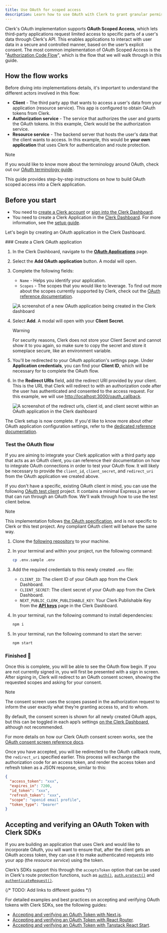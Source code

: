 ```yaml
---
title: Use OAuth for scoped access
description: Learn how to use OAuth with Clerk to grant granular permissions and manage access securely.
---
```


Clerk's OAuth implementation supports **OAuth Scoped Access**, which lets third-party applications request limited access to specific parts of a user's data through Clerk's API. This enables applications to interact with user data in a secure and controlled manner, based on the user’s explicit consent. The most common implementation of OAuth Scoped Access is the "[Authorization Code Flow](https://datatracker.ietf.org/doc/html/rfc6749#section-1.3.1)", which is the flow that we will walk through in this guide.

## How the flow works

Before diving into implementations details, it's important to understand the different actors involved in this flow:

- **Client** - The third party app that wants to access a user's data from your application (resource service). This app is configured to obtain OAuth tokens from Clerk.
- **Authorization service** - The service that authorizes the user and grants the OAuth tokens. In this example, Clerk would be the authorization service.
- **Resource service** - The backend server that hosts the user's data that the client wants to access. In this example, this would be **your own application** that uses Clerk for authentication and route protection.

> [!NOTE]
> If you would like to know more about the terminology around OAuth, check out our [OAuth terminology guide](/docs/oauth/oauth-overview#key-terminology).

This guide provides step-by-step instructions on how to build OAuth scoped access into a Clerk application.

## Before you start

- You need to [create a Clerk account](https://dashboard.clerk.com/sign-up) or [sign into the Clerk Dashboard](https://dashboard.clerk.com/).
- You need to create a Clerk Application in the [Clerk Dashboard](https://dashboard.clerk.com/). For more information, see the [setup guide](/docs/quickstarts/setup-clerk).

Let's begin by creating an OAuth application in the Clerk Dashboard.

<Steps>
  ### Create a Clerk OAuth application

  1. In the Clerk Dashboard, navigate to the [**OAuth Applications**](https://dashboard.clerk.com/last-active?path=user-authentication/oauth-applications) page.

  1. Select the **Add OAuth application** button. A modal will open.

  1. Complete the following fields:

     - `Name` - Helps you identify your application.
     - `Scopes` - The scopes that you would like to leverage. To find out more about the scopes currently supported by Clerk, check out the [OAuth reference documentation](/docs/oauth/how-clerk-implements-oauth#scopes).

     ![A screenshot of a new OAuth application being created in the Clerk dashboard](/docs/images/oauth/dashboard-create-oauth-application.png)

  1. Select **Add**. A modal will open with your **Client Secret**.

     > [!WARNING]
     > For security reasons, Clerk does not store your Client Secret and cannot show it to you again, so make sure to copy the secret and store it someplace secure, like an environment variable.

  1. You'll be redirected to your OAuth application's settings page. Under **Application credentials**, you can find your **Client ID**, which will be necessary for to complete the OAuth flow.

  1. In the **Redirect URIs** field, add the redirect URI provided by your client. This is the URL that Clerk will redirect to with an authorization code after the user has authenticated and consented to the access request. For this example, we will use [http://localhost:3000/oauth\_callback](http://localhost:3000/oauth_callback).

     ![A screenshot of the redirect urls, client id, and client secret within an OAuth application in the Clerk dashboard](/docs/images/oauth/dashboard-oauth-client-details.png)

  The Clerk setup is now complete. If you'd like to know more about other OAuth application configuration settings, refer to the [dedicated reference documentation](/docs/oauth/how-clerk-implements-oauth).

  ### Test the OAuth flow

  If you are aiming to integrate your Clerk application with a third party app that acts as an OAuth client, you can reference their documentation on how to integrate OAuth connections in order to test your OAuth flow. It will likely be necessary to provide the `client_id`, `client_secret`, and `redirect_uri` from the OAuth application we created above.
  
  If you don't have a specific, existing OAuth client in mind, you can use the following [OAuth test client](https://github.com/clerk/test-oauth-client) project. It contains a minimal Express.js server that can run through an OAuth flow. We'll walk through how to use the test client below.

  > [!NOTE]
  > This implementation follows [the OAuth specification](https://datatracker.ietf.org/doc/html/draft-ietf-oauth-v2-1-13), and is not specific to Clerk or this test project. Any compliant OAuth client will behave the same way.

  1. Clone the [following repository](https://github.com/clerk/test-oauth-client) to your machine.

  1. In your terminal and within your project, run the following command:

     ```bash {{ filename: 'terminal' }}
     cp .env.sample .env
     ```

  1. Add the required credentials to this newly created `.env` file:

     - `CLIENT_ID`: The client ID of your OAuth app from the Clerk Dashboard.
     - `CLIENT_SECRET`: The client secret of your OAuth app from the Clerk Dashboard.
     - `NEXT_PUBLIC_CLERK_PUBLISHABLE_KEY`: Your Clerk Publishable Key from the [**API keys**](https://dashboard.clerk.com/last-active?path=api-keys) page in the Clerk Dashboard.

  1. In your terminal, run the following command to install dependencies:

     ```bash {{ filename: 'terminal' }}
     npm i
     ```

  1. In your terminal, run the following command to start the server:

     ```bash {{ filename: 'terminal' }}
     npm start
     ```

  ### Finished 🎉

  Once this is complete, you will be able to see the OAuth flow begin. If you are not currently signed in, you will first be presented with a sign in screen. After signing in, Clerk will redirect to an OAuth consent screen, showing the requested scopes and asking for your consent.

  > [!NOTE]
  > The consent screen uses the scopes passed in the authorization request to inform the user exactly what they’re granting access to, and to whom.
  >
  > By default, the consent screen is shown for all newly created OAuth apps, but this can be toggled in each app’s settings [on the Clerk Dashboard](https://dashboard.clerk.com/last-active?path=oauth-applications), although not recommended.
  >
  > For more details on how our Clerk OAuth consent screen works, see the [OAuth consent screen reference docs](/docs/oauth/how-clerk-implements-oauth#consent-screen-management).

  Once you have accepted, you will be redirected to the OAuth callback route, the `redirect_uri` specified earlier. This process will exchange the authorization code for an access token, and render the access token and refresh token as a JSON response, similar to this:

  ```json
  {
    "access_token": "xxx",
    "expires_in": 7200,
    "id_token": "xxx",
    "refresh_token": "xxx",
    "scope": "openid email profile",
    "token_type": "bearer"
  }
  ```
</Steps>

## Accepting and verifying an OAuth Token with Clerk SDKs

If you are building an application that uses Clerk and would like to incorporate OAuth, you will want to ensure that, after the client gets an OAuth access token, they can use it to make authenticated requests into your app (the _resource service_) using the token.

Clerk’s SDKs support this through the `acceptsToken` option that can be used in Clerk's route protection functions, such as [`auth()`](/docs/references/nextjs/auth), [`auth.protect()`](/docs/references/nextjs/auth#auth-protect) and [`authenticateRequest()`](/docs/references/backend/authenticate-request).

{/* TODO: Add links to different guides */}

For detailed examples and best practices on accepting and verifying OAuth tokens with Clerk SDKs, see the following guides:

- [Accepting and verifying an OAuth Token with Next.js]().
- [Accepting and verifying an OAuth Token with React Router]().
- [Accepting and verifying an OAuth Token with Tanstack React Start]().
